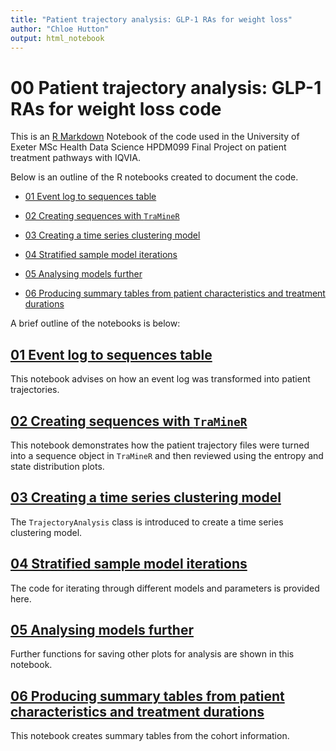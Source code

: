 ```yaml
---
title: "Patient trajectory analysis: GLP-1 RAs for weight loss"
author: "Chloe Hutton"
output: html_notebook
---
```


# 00 Patient trajectory analysis: GLP-1 RAs for weight loss code

This is an [R Markdown](http://rmarkdown.rstudio.com) Notebook of the code used in the University of Exeter MSc Health Data Science HPDM099 Final Project on patient treatment pathways with IQVIA.

Below is an outline of the R notebooks created to document the code.

-   [01 Event log to sequences table](./01_event_log_to_sequences_table.Rmd)

-   [02 Creating sequences with `TraMineR`](./02_creating_sequences_with_traminer.Rmd)

-   [03 Creating a time series clustering model](./03_creating_a_time_series_clustering_model.Rmd)

-   [04 Stratified sample model iterations](./04_stratified_sample_model_iterations.Rmd)

-   [05 Analysing models further](./05_analysing_models_further.Rmd)

-   [06 Producing summary tables from patient characteristics and treatment durations](./06_producing_summary_tables.Rmd)

A brief outline of the notebooks is below:

## [01 Event log to sequences table](./01_event_log_to_sequences_table.Rmd)

This notebook advises on how an event log was transformed into patient trajectories.

## [02 Creating sequences with `TraMineR`](./02_creating_sequences_with_traminer.Rmd)

This notebook demonstrates how the patient trajectory files were turned into a sequence object in `TraMineR` and then reviewed using the entropy and state distribution plots.

## [03 Creating a time series clustering model](./03_creating_a_time_series_clustering_model.Rmd)

The `TrajectoryAnalysis` class is introduced to create a time series clustering model.

## [04 Stratified sample model iterations](./04_stratified_sample_model_iterations.Rmd)

The code for iterating through different models and parameters is provided here.

## [05 Analysing models further](./05_analysing_models_further.Rmd)

Further functions for saving other plots for analysis are shown in this notebook.

## [06 Producing summary tables from patient characteristics and treatment durations](./06_producing_summary_tables.Rmd)

This notebook creates summary tables from the cohort information.
